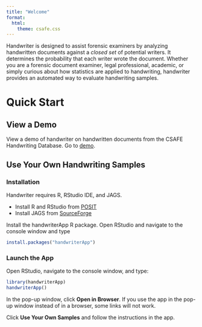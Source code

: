 ```yaml
---
title: "Welcome"
format: 
  html:
    theme: csafe.css
---
```


Handwriter is designed to assist forensic examiners by analyzing handwritten documents against a *closed set* of potential writers. It determines the probability that each writer wrote the document. Whether you are a forensic document examiner, legal professional, academic, or simply curious about how statistics are applied to handwriting, handwriter provides an automated way to evaluate handwriting samples.

# Quick Start

## View a Demo

View a demo of handwriter on handwritten documents from the CSAFE Handwriting Database. Go to [demo](https://csafe.shinyapps.io/handwriterAppDemo/).

## Use Your Own Handwriting Samples

### Installation

Handwriter requires R, RStudio IDE, and JAGS.

-   Install R and RStudio from [POSIT](https://posit.co/download/rstudio-desktop/)
-   Install JAGS from [SourceForge](https://sourceforge.net/projects/mcmc-jags/files/)

Install the handwriterApp R package. Open RStudio and navigate to the console window and type

```r
install.packages("handwriterApp")
```

### Launch the App

Open RStudio, navigate to the console window, and type:

```r
library(handwriterApp)
handwriterApp()
```

In the pop-up window, click **Open in Browser**. If you use the app in the pop-up window
instead of in a browser, some links will not work.

Click **Use Your Own Samples** and follow the instructions in the app.